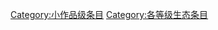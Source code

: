 {{catmore1|[[WikiProject:生态|WikiProject:生态]]}}
{{Articles by Quality|topic=生态|project=生态|format=TOC}}
{{emptycat}}

[[Category:小作品级条目|Category:小作品级条目]]
[[Category:各等级生态条目|Category:各等级生态条目]]